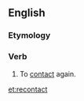 ==English==

===Etymology===
{{prefix|re|contact}}

===Verb===
{{en-verb|recontacts|recontacting|recontacted|recontacted}}

# To [[contact]] again.

[[et:recontact]]